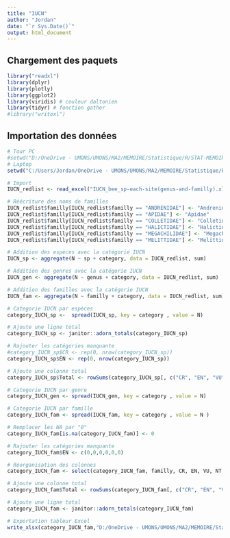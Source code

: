 ```yaml
---
title: "IUCN"
author: "Jordan"
date: "`r Sys.Date()`"
output: html_document
---
```


## Chargement des paquets

```r
library("readxl") 
library(dplyr)
library(plotly)
library(ggplot2)
library(viridis) # couleur daltonien
library(tidyr) # fonction gather
#library("writexl")

```

## Importation des données
```r
# Tour PC
#setwd("D:/OneDrive - UMONS/UMONS/MA2/MEMOIRE/Statistique/R/STAT-MEMOIRE/RAW")
# Laptop
setwd("C:/Users/Jordan/OneDrive - UMONS/UMONS/MA2/MEMOIRE/Statistique/R/STAT-MEMOIRE/RAW")

# Import
IUCN_redlist <- read_excel("IUCN_bee_sp-each-site(genus-and-familly).xlsx")

# Réécriture des noms de familles
IUCN_redlist$familly[IUCN_redlist$familly == "ANDRENIDAE"] <- "Andrenidae"
IUCN_redlist$familly[IUCN_redlist$familly == "APIDAE"] <- "Apidae"
IUCN_redlist$familly[IUCN_redlist$familly == "COLLETIDAE"] <- "Colletidae"
IUCN_redlist$familly[IUCN_redlist$familly == "HALICTIDAE"] <- "Halictidae"
IUCN_redlist$familly[IUCN_redlist$familly == "MEGACHILIDAE"] <- "Megachilidae"
IUCN_redlist$familly[IUCN_redlist$familly == "MELITTIDAE"] <- "Melittidae"
```

```r
# Addition des espèces avec la catégorie IUCN
IUCN_sp <- aggregate(N ~ sp + category, data = IUCN_redlist, sum)

# Addition des genres avec la catégorie IUCN
IUCN_gen <- aggregate(N ~ genus + category, data = IUCN_redlist, sum)

# Addition des familles avec la catégorie IUCN
IUCN_fam <- aggregate(N ~ familly + category, data = IUCN_redlist, sum)
```


```r
# Categorie IUCN par espèces
category_IUCN_sp <-  spread(IUCN_sp, key = category , value = N)

# Ajoute une ligne total
category_IUCN_sp <- janitor::adorn_totals(category_IUCN_sp)

# Rajouter les catégories manquante
#category_IUCN_sp$CR <- rep(0, nrow(category_IUCN_sp))  
category_IUCN_sp$EN <- rep(0, nrow(category_IUCN_sp)) 

# Ajoute une colonne total
category_IUCN_sp$Total <- rowSums(category_IUCN_sp[, c("CR", "EN", "VU", "NT", "LC", "DD")])

```


```r
# Categorie IUCN par genre
category_IUCN_gen <- spread(IUCN_gen, key = category , value = N)
```

```r
# Categorie IUCN par famille
category_IUCN_fam <- spread(IUCN_fam, key = category , value = N )

# Remplacer les NA par "0"
category_IUCN_fam[is.na(category_IUCN_fam)] <- 0

# Rajouter les catégories manquante
category_IUCN_fam$EN <- c(0,0,0,0,0,0)

# Réorganisation des colonnes
category_IUCN_fam <- select(category_IUCN_fam, familly, CR, EN, VU, NT, LC, DD)

# Ajoute une colonne total
category_IUCN_fam$Total <- rowSums(category_IUCN_fam[, c("CR", "EN", "VU", "NT", "LC", "DD")])

# Ajoute une ligne total
category_IUCN_fam <- janitor::adorn_totals(category_IUCN_fam)

# Exportation tableur Excel
write_xlsx(category_IUCN_fam,"D:/OneDrive - UMONS/UMONS/MA2/MEMOIRE/Statistique/R/STAT-MEMOIRE/Output/IUCN_familly.xlsx")
```